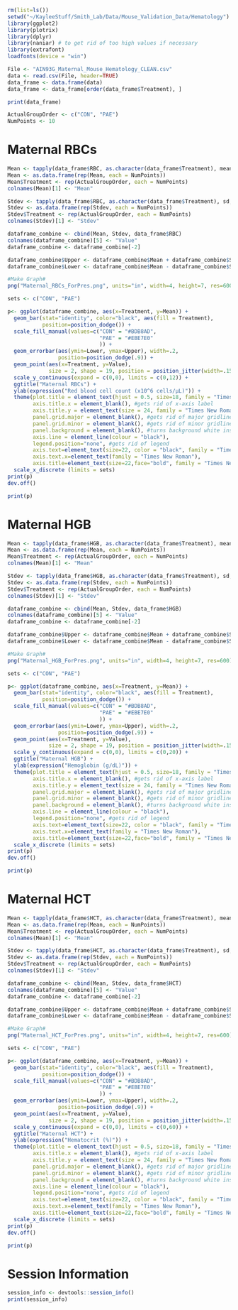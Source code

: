 
```{r include = FALSE}
rm(list=ls())
setwd("~/KayleeStuff/Smith_Lab/Data/Mouse_Validation_Data/Hematology")
library(ggplot2)
library(plotrix)
library(dplyr)
library(naniar) # to get rid of too high values if necessary
library(extrafont)
loadfonts(device = "win")
```

```{r Import file and rearrange by treatment to be alphabetical}
File <- "AIN93G_Maternal_Mouse_Hematology_CLEAN.csv"
data <- read.csv(File, header=TRUE) 
data_frame <- data.frame(data)
data_frame <- data_frame[order(data_frame$Treatment), ]
```
```{r echo = FALSE}
print(data_frame)
```
```{r Prepare data for graphing}
ActualGroupOrder <- c("CON", "PAE")
NumPoints <- 10
```

# Maternal RBCs
```{r, warning = FALSE, message = FALSE}
Mean <- tapply(data_frame$RBC, as.character(data_frame$Treatment), mean, na.rm=TRUE) 
Mean <- as.data.frame(rep(Mean, each = NumPoints)) 
Mean$Treatment <- rep(ActualGroupOrder, each = NumPoints) 
colnames(Mean)[1] <- "Mean" 

Stdev <- tapply(data_frame$RBC, as.character(data_frame$Treatment), sd, na.rm=TRUE) 
Stdev <- as.data.frame(rep(Stdev, each = NumPoints))
Stdev$Treatment <- rep(ActualGroupOrder, each = NumPoints)
colnames(Stdev)[1] <- "Stdev" 

dataframe_combine <- cbind(Mean, Stdev, data_frame$RBC) 
colnames(dataframe_combine)[5] <- "Value" 
dataframe_combine <- dataframe_combine[-2] 

dataframe_combine$Upper <- dataframe_combine$Mean + dataframe_combine$Stdev #upper error
dataframe_combine$Lower <- dataframe_combine$Mean - dataframe_combine$Stdev #lower error

#Make Graph#
png("Maternal_RBCs_ForPres.png", units="in", width=4, height=7, res=600) 

sets <- c("CON", "PAE")

p<- ggplot(dataframe_combine, aes(x=Treatment, y=Mean)) + 
  geom_bar(stat="identity", color="black", aes(fill = Treatment),
           position=position_dodge()) +
  scale_fill_manual(values=c("CON" = "#BDB8AD",
                             "PAE" = "#EBE7E0"
                             )) +
  geom_errorbar(aes(ymin=Lower, ymax=Upper), width=.2,
                position=position_dodge(.9)) + 
  geom_point(aes(x=Treatment, y=Value),
             size = 2, shape = 19, position = position_jitter(width=.15, height=0.1)) +
  scale_y_continuous(expand = c(0,0), limits = c(0,12)) +
  ggtitle("Maternal RBCs") +
  ylab(expression("Red blood cell count (x10^6 cells/μL)")) + 
  theme(plot.title = element_text(hjust = 0.5, size=18, family = "Times New Roman"), 
        axis.title.x = element_blank(), #gets rid of x-axis label
        axis.title.y = element_text(size = 24, family = "Times New Roman"),
        panel.grid.major = element_blank(), #gets rid of major gridlines
        panel.grid.minor = element_blank(), #gets rid of minor gridlines
        panel.background = element_blank(), #turns background white instead of gray
        axis.line = element_line(colour = "black"), 
        legend.position="none", #gets rid of legend
        axis.text=element_text(size=22, color = "black", family = "Times New Roman"), #sets size of x and y axis labels
        axis.text.x=element_text(family = "Times New Roman"),
        axis.title=element_text(size=22,face="bold", family = "Times New Roman")) + 
  scale_x_discrete (limits = sets)
print(p)
dev.off() 
```
```{r Maternal RBC, echo = FALSE}
print(p)
```

# Maternal HGB
```{r, warning = FALSE, message = FALSE}
Mean <- tapply(data_frame$HGB, as.character(data_frame$Treatment), mean, na.rm=TRUE) 
Mean <- as.data.frame(rep(Mean, each = NumPoints)) 
Mean$Treatment <- rep(ActualGroupOrder, each = NumPoints) 
colnames(Mean)[1] <- "Mean" 

Stdev <- tapply(data_frame$HGB, as.character(data_frame$Treatment), sd, na.rm=TRUE) 
Stdev <- as.data.frame(rep(Stdev, each = NumPoints))
Stdev$Treatment <- rep(ActualGroupOrder, each = NumPoints)
colnames(Stdev)[1] <- "Stdev" 

dataframe_combine <- cbind(Mean, Stdev, data_frame$HGB) 
colnames(dataframe_combine)[5] <- "Value" 
dataframe_combine <- dataframe_combine[-2] 

dataframe_combine$Upper <- dataframe_combine$Mean + dataframe_combine$Stdev #upper error
dataframe_combine$Lower <- dataframe_combine$Mean - dataframe_combine$Stdev #lower error

#Make Graph#
png("Maternal_HGB_ForPres.png", units="in", width=4, height=7, res=600) 

sets <- c("CON", "PAE")

p<- ggplot(dataframe_combine, aes(x=Treatment, y=Mean)) + 
  geom_bar(stat="identity", color="black", aes(fill = Treatment),
           position=position_dodge()) +
  scale_fill_manual(values=c("CON" = "#BDB8AD",
                             "PAE" = "#EBE7E0"
                             )) +
  geom_errorbar(aes(ymin=Lower, ymax=Upper), width=.2,
                position=position_dodge(.9)) + 
  geom_point(aes(x=Treatment, y=Value),
             size = 2, shape = 19, position = position_jitter(width=.15, height=0.1)) +
  scale_y_continuous(expand = c(0,0), limits = c(0,20)) +
  ggtitle("Maternal HGB") +
  ylab(expression("Hemoglobin (g/dL)")) + 
  theme(plot.title = element_text(hjust = 0.5, size=18, family = "Times New Roman"), 
        axis.title.x = element_blank(), #gets rid of x-axis label
        axis.title.y = element_text(size = 24, family = "Times New Roman"),
        panel.grid.major = element_blank(), #gets rid of major gridlines
        panel.grid.minor = element_blank(), #gets rid of minor gridlines
        panel.background = element_blank(), #turns background white instead of gray
        axis.line = element_line(colour = "black"), 
        legend.position="none", #gets rid of legend
        axis.text=element_text(size=22, color = "black", family = "Times New Roman"), #sets size of x and y axis labels
        axis.text.x=element_text(family = "Times New Roman"),
        axis.title=element_text(size=22,face="bold", family = "Times New Roman")) + 
  scale_x_discrete (limits = sets)
print(p)
dev.off() 
```
```{r Maternal HGB, echo = FALSE}
print(p)
```

# Maternal HCT
```{r, warning = FALSE, message = FALSE}
Mean <- tapply(data_frame$HCT, as.character(data_frame$Treatment), mean, na.rm=TRUE) 
Mean <- as.data.frame(rep(Mean, each = NumPoints)) 
Mean$Treatment <- rep(ActualGroupOrder, each = NumPoints) 
colnames(Mean)[1] <- "Mean" 

Stdev <- tapply(data_frame$HCT, as.character(data_frame$Treatment), sd, na.rm=TRUE) 
Stdev <- as.data.frame(rep(Stdev, each = NumPoints))
Stdev$Treatment <- rep(ActualGroupOrder, each = NumPoints)
colnames(Stdev)[1] <- "Stdev" 

dataframe_combine <- cbind(Mean, Stdev, data_frame$HCT) 
colnames(dataframe_combine)[5] <- "Value" 
dataframe_combine <- dataframe_combine[-2] 

dataframe_combine$Upper <- dataframe_combine$Mean + dataframe_combine$Stdev #upper error
dataframe_combine$Lower <- dataframe_combine$Mean - dataframe_combine$Stdev #lower error

#Make Graph#
png("Maternal_HCT_ForPres.png", units="in", width=4, height=7, res=600) 

sets <- c("CON", "PAE")

p<- ggplot(dataframe_combine, aes(x=Treatment, y=Mean)) + 
  geom_bar(stat="identity", color="black", aes(fill = Treatment),
           position=position_dodge()) +
  scale_fill_manual(values=c("CON" = "#BDB8AD",
                             "PAE" = "#EBE7E0"
                             )) +
  geom_errorbar(aes(ymin=Lower, ymax=Upper), width=.2,
                position=position_dodge(.9)) + 
  geom_point(aes(x=Treatment, y=Value),
             size = 2, shape = 19, position = position_jitter(width=.15, height=0.1)) +
  scale_y_continuous(expand = c(0,0), limits = c(0,60)) +
  ggtitle("Maternal HCT") +
  ylab(expression("Hematocrit (%)")) + 
  theme(plot.title = element_text(hjust = 0.5, size=18, family = "Times New Roman"), 
        axis.title.x = element_blank(), #gets rid of x-axis label
        axis.title.y = element_text(size = 24, family = "Times New Roman"),
        panel.grid.major = element_blank(), #gets rid of major gridlines
        panel.grid.minor = element_blank(), #gets rid of minor gridlines
        panel.background = element_blank(), #turns background white instead of gray
        axis.line = element_line(colour = "black"), 
        legend.position="none", #gets rid of legend
        axis.text=element_text(size=22, color = "black", family = "Times New Roman"), #sets size of x and y axis labels
        axis.text.x=element_text(family = "Times New Roman"),
        axis.title=element_text(size=22,face="bold", family = "Times New Roman")) + 
  scale_x_discrete (limits = sets)
print(p)
dev.off() 
```
```{r Maternal HCT, echo = FALSE}
print(p)
```

# Session Information
```{r, echo = FALSE}
session_info <- devtools::session_info()
print(session_info)
```